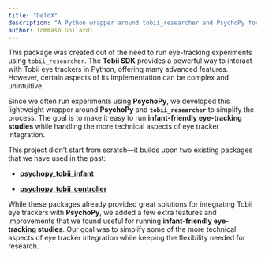 ```yaml
---
title: "DeToX"
description: "A Python wrapper around tobii_researcher and PsychoPy for easily running eye-tracking experiments with infants and toddlers."
author: Tommaso Ghilardi
---
```


This package was created out of the need to run eye-tracking experiments using `tobii_researcher`. The **Tobii SDK** provides a powerful way to interact with Tobii eye trackers in Python, offering many advanced features. However, certain aspects of its implementation can be complex and unintuitive.

Since we often run experiments using **PsychoPy**, we developed this lightweight wrapper around **PsychoPy** and **`tobii_researcher`** to simplify the process. The goal is to make it easy to run **infant-friendly eye-tracking studies** while handling the more technical aspects of eye tracker integration.

This project didn’t start from scratch—it builds upon two existing packages that we have used in the past:

-   [**psychopy_tobii_infant**](https://github.com/yh-luo/psychopy_tobii_infant)

-   [**psychopy_tobii_controller**](https://github.com/hsogo/psychopy_tobii_controller)

While these packages already provided great solutions for integrating Tobii eye trackers with **PsychoPy**, we added a few extra features and improvements that we found useful for running **infant-friendly eye-tracking studies**. Our goal was to simplify some of the more technical aspects of eye tracker integration while keeping the flexibility needed for research.